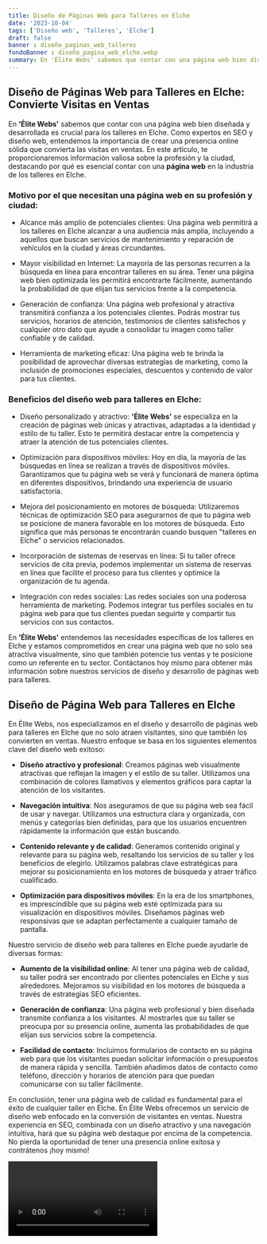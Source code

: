 ```yaml
---
title: Diseño de Páginas Web para Talleres en Elche
date: '2023-10-04'
tags: ['Diseño web', 'Talleres', 'Elche']
draft: false
banner : diseño_paginas_web_talleres
fondoBanner : diseño_pagina_web_elche.webp
summary: En 'Élite Webs' sabemos que contar con una página web bien diseñada y desarrollada es crucial para los talleres en Elche. Como expertos en SEO y diseño web, entendemos la importancia de crear una presencia online sólida que convierta las visitas en ventas. En este artículo, te proporcionaremos información valiosa sobre la profesión y la ciudad, destacando por qué es esencial contar con una página web en la industria de los talleres en Elche.
---
```


## Diseño de Páginas Web para Talleres en Elche: Convierte Visitas en Ventas

En **'Élite Webs'** sabemos que contar con una página web bien diseñada y desarrollada es crucial para los talleres en Elche. Como expertos en SEO y diseño web, entendemos la importancia de crear una presencia online sólida que convierta las visitas en ventas. En este artículo, te proporcionaremos información valiosa sobre la profesión y la ciudad, destacando por qué es esencial contar con una **página web** en la industria de los talleres en Elche.

### Motivo por el que necesitan una página web en su profesión y ciudad:

- Alcance más amplio de potenciales clientes: Una página web permitirá a los talleres en Elche alcanzar a una audiencia más amplia, incluyendo a aquellos que buscan servicios de mantenimiento y reparación de vehículos en la ciudad y áreas circundantes. 

- Mayor visibilidad en Internet: La mayoría de las personas recurren a la búsqueda en línea para encontrar talleres en su área. Tener una página web bien optimizada les permitirá encontrarte fácilmente, aumentando la probabilidad de que elijan tus servicios frente a la competencia.

- Generación de confianza: Una página web profesional y atractiva transmitirá confianza a los potenciales clientes. Podrás mostrar tus servicios, horarios de atención, testimonios de clientes satisfechos y cualquier otro dato que ayude a consolidar tu imagen como taller confiable y de calidad.

- Herramienta de marketing eficaz: Una página web te brinda la posibilidad de aprovechar diversas estrategias de marketing, como la inclusión de promociones especiales, descuentos y contenido de valor para tus clientes.

### Beneficios del diseño web para talleres en Elche:

- Diseño personalizado y atractivo: **'Élite Webs'** se especializa en la creación de páginas web únicas y atractivas, adaptadas a la identidad y estilo de tu taller. Esto te permitirá destacar entre la competencia y atraer la atención de tus potenciales clientes.

- Optimización para dispositivos móviles: Hoy en día, la mayoría de las búsquedas en línea se realizan a través de dispositivos móviles. Garantizamos que tu página web se verá y funcionará de manera óptima en diferentes dispositivos, brindando una experiencia de usuario satisfactoria.

- Mejora del posicionamiento en motores de búsqueda: Utilizaremos técnicas de optimización SEO para asegurarnos de que tu página web se posicione de manera favorable en los motores de búsqueda. Esto significa que más personas te encontrarán cuando busquen "talleres en Elche" o servicios relacionados.

- Incorporación de sistemas de reservas en línea: Si tu taller ofrece servicios de cita previa, podemos implementar un sistema de reservas en línea que facilite el proceso para tus clientes y optimice la organización de tu agenda.

- Integración con redes sociales: Las redes sociales son una poderosa herramienta de marketing. Podemos integrar tus perfiles sociales en tu página web para que tus clientes puedan seguirte y compartir tus servicios con sus contactos.

En **'Élite Webs'** entendemos las necesidades específicas de los talleres en Elche y estamos comprometidos en crear una página web que no solo sea atractiva visualmente, sino que también potencie tus ventas y te posicione como un referente en tu sector. Contáctanos hoy mismo para obtener más información sobre nuestros servicios de diseño y desarrollo de páginas web para talleres.

<GifSeo />

<Cta />

## Diseño de Página Web para Talleres en Elche

En Élite Webs, nos especializamos en el diseño y desarrollo de páginas web para talleres en Elche que no solo atraen visitantes, sino que también los convierten en ventas. Nuestro enfoque se basa en los siguientes elementos clave del diseño web exitoso:

- **Diseño atractivo y profesional**: Creamos páginas web visualmente atractivas que reflejan la imagen y el estilo de su taller. Utilizamos una combinación de colores llamativos y elementos gráficos para captar la atención de los visitantes.

- **Navegación intuitiva**: Nos aseguramos de que su página web sea fácil de usar y navegar. Utilizamos una estructura clara y organizada, con menús y categorías bien definidas, para que los usuarios encuentren rápidamente la información que están buscando.

- **Contenido relevante y de calidad**: Generamos contenido original y relevante para su página web, resaltando los servicios de su taller y los beneficios de elegirlo. Utilizamos palabras clave estratégicas para mejorar su posicionamiento en los motores de búsqueda y atraer tráfico cualificado.

- **Optimización para dispositivos móviles**: En la era de los smartphones, es imprescindible que su página web esté optimizada para su visualización en dispositivos móviles. Diseñamos páginas web responsivas que se adaptan perfectamente a cualquier tamaño de pantalla.

Nuestro servicio de diseño web para talleres en Elche puede ayudarle de diversas formas:

- **Aumento de la visibilidad online**: Al tener una página web de calidad, su taller podrá ser encontrado por clientes potenciales en Elche y sus alrededores. Mejoramos su visibilidad en los motores de búsqueda a través de estrategias SEO eficientes.

- **Generación de confianza**: Una página web profesional y bien diseñada transmite confianza a los visitantes. Al mostrarles que su taller se preocupa por su presencia online, aumenta las probabilidades de que elijan sus servicios sobre la competencia.

- **Facilidad de contacto**: Incluimos formularios de contacto en su página web para que los visitantes puedan solicitar información o presupuestos de manera rápida y sencilla. También añadimos datos de contacto como teléfono, dirección y horarios de atención para que puedan comunicarse con su taller fácilmente.

En conclusión, tener una página web de calidad es fundamental para el éxito de cualquier taller en Elche. En Élite Webs ofrecemos un servicio de diseño web enfocado en la conversión de visitantes en ventas. Nuestra experiencia en SEO, combinada con un diseño atractivo y una navegación intuitiva, hará que su página web destaque por encima de la competencia. No pierda la oportunidad de tener una presencia online exitosa y contrátenos ¡hoy mismo!

<Video />

<CtaBot job='Talleres' city='Elche'/>

<Gmaps query='Elche+españa+maps' />
